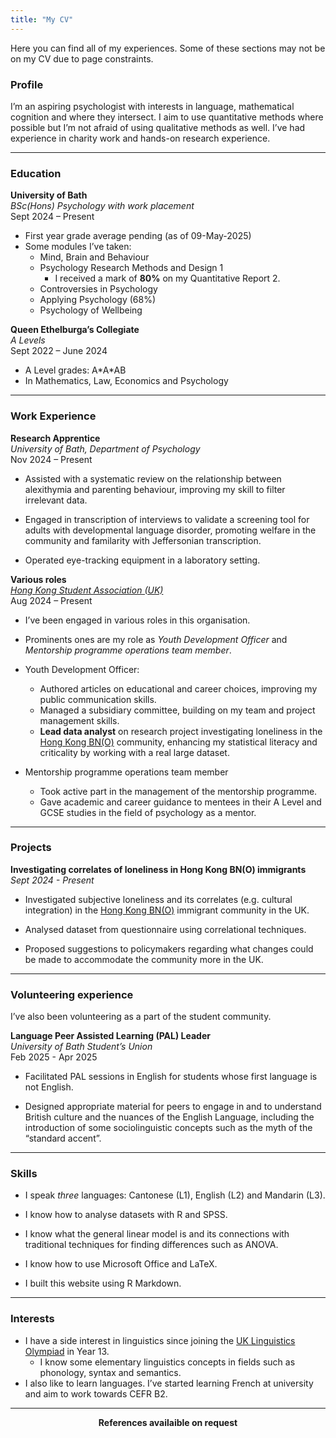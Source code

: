```yaml
---
title: "My CV"
---
```


Here you can find all of my experiences. Some of these sections may not be on my CV due to page constraints.

### Profile

I'm an aspiring psychologist with interests in language, mathematical cognition and where they intersect. I aim to use quantitative methods where possible but I'm not afraid of using qualitative methods as well. I've had experience in charity work and hands-on research experience.

---

### Education

**University of Bath**  
_BSc(Hons) Psychology with work placement_  
Sept 2024 -- Present  

- First year grade average pending (as of 09-May-2025)
- Some modules I've taken:
  - Mind, Brain and Behaviour
  - Psychology Research Methods and Design 1
    - I received a mark of **80%** on my Quantitative Report 2.
  - Controversies in Psychology
  - Applying Psychology (68%)
  - Psychology of Wellbeing

**Queen Ethelburga's Collegiate**  
_A Levels_  
Sept 2022 -- June 2024

- A Level grades: A\*A\*AB
- In Mathematics, Law, Economics and Psychology

---

### Work Experience

**Research Apprentice**  
_University of Bath, Department of Psychology_  
Nov 2024 -- Present

- Assisted with a systematic review on the relationship between alexithymia and parenting behaviour,
improving my skill to filter irrelevant data.

- Engaged in transcription of interviews to validate a screening tool for adults with developmental language disorder, promoting welfare in the community and familarity with Jeffersonian transcription.

- Operated eye-tracking equipment in a laboratory setting.

**Various roles**  
_[Hong Kong Student Association (UK)](https://www.hksacic.co.uk/)_  
Aug 2024 -- Present

- I've been engaged in various roles in this organisation.

- Prominents ones are my role as _Youth Development Officer_ and _Mentorship programme operations team member_.
- Youth Development Officer:
  - Authored articles on educational and career choices, improving my public communication skills.
  - Managed a subsidiary committee, building on my team and project management skills.
  - **Lead data analyst** on research project investigating loneliness in the [Hong Kong BN(O)](https://www.gov.uk/british-national-overseas-bno-visa) community,
enhancing my statistical literacy and criticality by working with a real large dataset.
- Mentorship programme operations team member
  - Took active part in the management of the mentorship programme.
  - Gave academic and career guidance to mentees in their A Level and GCSE studies in the field of psychology as a mentor.

---

### Projects

**Investigating correlates of loneliness in Hong Kong BN(O) immigrants**  
_Sept 2024 - Present_

- Investigated subjective loneliness and its correlates (e.g. cultural integration) in the [Hong Kong BN(O)](https://www.gov.uk/british-national-overseas-bno-visa) immigrant community in the UK.

- Analysed dataset from questionnaire using correlational techniques.

- Proposed suggestions to policymakers regarding what changes could be made to accommodate the community more in the UK.

---

### Volunteering experience

I've also been volunteering as a part of the student community.

**Language Peer Assisted Learning (PAL) Leader**  
_University of Bath Student's Union_  
Feb 2025 - Apr 2025  

- Facilitated PAL sessions in English for students whose first language is not English.

- Designed appropriate material for peers to engage in and to understand British culture and the nuances of the English Language, including the introduction of some sociolinguistic concepts such as the myth of the "standard accent".

---

### Skills

- I speak _three_ languages: Cantonese (L1), English (L2) and Mandarin (L3).

- I know how to analyse datasets with R and SPSS.

- I know what the general linear model is and its connections with traditional techniques for finding differences such as ANOVA.

- I know how to use Microsoft Office and LaTeX.

- I built this website using R Markdown.

---

### Interests

- I have a side interest in linguistics since joining the [UK Linguistics Olympiad](https://www.uklo.org/) in Year 13.
  - I know some elementary linguistics concepts in fields such as phonology, syntax and semantics.

- I also like to learn languages. I've started learning French at university and aim to work towards CEFR B2.

---

<center> **References availaible on request** </center>